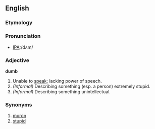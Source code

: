 ==English==

===Etymology===

===Pronunciation===
*[[w:International Phonetic Alphabet|IPA]]:/dʌm/

===Adjective===
'''dumb''' 
# Unable to [[speak]]; lacking power of speech.
# ''(Informal)'' Describing something (esp. a person) extremely stupid.
# ''(Informal)'' Describing something unintellectual.

===Synonyms===
# [[moron]]
# [[stupid]]